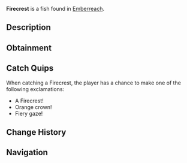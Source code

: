{{FishInfobox
|image          = Firecrest.png
|rarity         = Common
|sea            = Second Sea
|location       = [[Emberreach]]
|sublocation    = 
|sources        = Fishing Rod
|radar_location = 
|prog_speed     = +7
|xp             = 23
|weather        = Rain
|time           = Night
|season         = Summer
|bait           = Ember Berries
|base_weight    = 360
|base_value     = 47
|weight_range   = 216
|base_chance    = 102
|base_resil     = 62
}}
'''Firecrest''' is a {{Rarity|Common}} fish found in [[Emberreach]].

== Description ==
{{Description|A bold fish, its fins sharp and crowned with a fiery gleam.|Bestiary Entry}}

== Obtainment ==
{{Description|It crests where the warm rains fuel the dark.|Bestiary Hint}}
{{Fish Availability|
Emberreach/Freshwater Pond
|top_rods      = 
Firefly Rod\538222.98\666055.47;
Brick Built Rod\443116.9\425490.93;
Free Spirit Rod\420210.38\402264.46;
Buddy Bond Rod\417144.74\372182.54;
Azure Of Lagoon\363688.77\378576.93;
Verdant Shear Rod\338349.8\405700.98;
Carrot Rod\353471.36\397589.77;
Astralhook Rod\359558.19\59107.58;
Trident Rod\352601.32\312018.31;
Blazebringer Rod\316493.04\347559.27;
No-Life Rod\288238.9\262923.73;
Ethereal Prism Rod\273989.22\276276.12;
Seraphic Rod\272886.88\241478.68;
Rod Of The Forgotten Fang\261525.68\232064.9;
Challenger's Rod\260941.29\237309.53;
Depthseeker Rod\259306.24\244249.18;
Rod Of The Exalted One\257902.03\226720.96;
Avalanche Rod\256527.37\241986.08;
Rod Of The Depths\255944.44\230634.5;
Volcanic Rod\254636.81\234780.17;
Zeus Rod\253572.68\233799.03;
Steady Rod\209526.5\238489.16
|recommended   = Free Spirit Rod
}}

== Catch Quips ==
When catching a Firecrest, the player has a chance to make one of the following exclamations:
* A Firecrest!
* Orange crown!
* Fiery gaze!

== Change History ==
{{Change History|{{subst:Current Version}}}}

== Navigation ==
{{Fish Navbox|Emberreach}}
